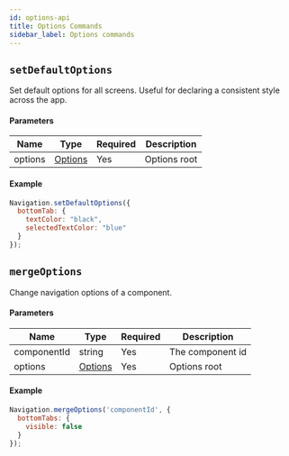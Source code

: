 ```yaml
---
id: options-api
title: Options Commands
sidebar_label: Options commands
---
```


## `setDefaultOptions`

Set default options for all screens. Useful for declaring a consistent style across the app.

#### Parameters

| Name    | Type                    | Required | Description  |
| ------- | ----------------------- | -------- | ------------ |
| options | [Options](options-root) | Yes      | Options root |

#### Example

```js
Navigation.setDefaultOptions({
  bottomTab: {
    textColor: "black",
    selectedTextColor: "blue"
  }
});
```

## `mergeOptions`

Change navigation options of a component.

#### Parameters

| Name        | Type                    | Required | Description      |
| ----------- | ----------------------- | -------- | ---------------- |
| componentId | string                  | Yes      | The component id |
| options     | [Options](options-root) | Yes      | Options root     |

#### Example

```js
Navigation.mergeOptions('componentId', {
  bottomTabs: {
    visible: false
  }
});
```
